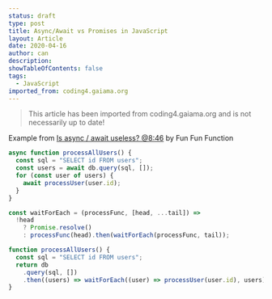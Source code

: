 ```yaml
---
status: draft
type: post
title: Async/Await vs Promises in JavaScript
layout: Article
date: 2020-04-16
author: can
description:
showTableOfContents: false
tags:
  - JavaScript
imported_from: coding4.gaiama.org
---
```


> This article has been imported from coding4.gaiama.org and is not necessarily up to date!

Example from [Is async / await useless? @8:46](https://youtu.be/ho5PnBOoacw?t=526) by Fun Fun Function

```js
async function processAllUsers() {
  const sql = "SELECT id FROM users";
  const users = await db.query(sql, []);
  for (const user of users) {
    await processUser(user.id);
  }
}
```

```js
const waitForEach = (processFunc, [head, ...tail]) =>
  !head
    ? Promise.resolve()
    : processFunc(head).then(waitForEach(processFunc, tail));

function processAllUsers() {
  const sql = "SELECT id FROM users";
  return db
    .query(sql, [])
    .then((users) => waitForEach((user) => processUser(user.id), users));
}
```
